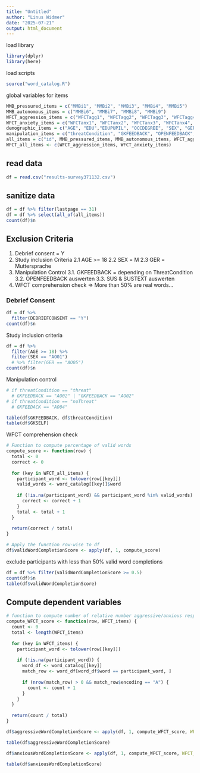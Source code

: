 ```yaml
---
title: "Untitled"
author: "Linus Widmer"
date: "2025-07-21"
output: html_document
---
```


load library
```r
library(dplyr)
library(here)
```

load scripts
```r
source("word_catalog.R")
```


global variables for items
```r
MMB_pressured_items = c("MMBi1", "MMBi2", "MMBi3", "MMBi4", "MMBi5")
MMB_autonomous_items = c("MMBi6", "MMBi7", "MMBi8", "MMBi9")
WFCT_aggression_items = c("WFCTagg1", "WFCTagg2", "WFCTagg3", "WFCTagg4", "WFCTagg5", "WFCTagg6", "WFCTagg7", "WFCTagg8", "WFCTagg9", "WFCTagg10")
WFCT_anxiety_items = c("WFCTanx1", "WFCTanx2", "WFCTanx3", "WFCTanx4", "WFCTanx5", "WFCTanx6", "WFCTanx7", "WFCTanx8", "WFCTanx9", "WFCTanx10")
demographic_items = c("AGE", "EDU","EDUPUPIL", "OCCDEGREE", "SEX", "GER")
manipulation_items = c("threatCondition", "GKFEEDBACK", "OPENFEEDBACK", "GKSELF", "SUS", "SUSTEXT", "DEBRIEFCONSENT")
all_items = c("id", MMB_pressured_items, MMB_autonomous_items, WFCT_aggression_items, WFCT_anxiety_items, demographic_items, manipulation_items)
WFCT_all_items <- c(WFCT_aggression_items, WFCT_anxiety_items)
```

## read data
```r
df = read.csv("results-survey371132.csv")
```

## sanitize data
```r
df = df %>% filter(lastpage == 31)
df = df %>% select(all_of(all_items))
count(df)$n
```

## Exclusion Criteria 

1. Debrief consent = Y
2. Study inclusion Criteria 
 2.1 AGE >= 18
 2.2 SEX = M
 2.3 GER = Muttersprache
3. Manipulation Control
  3.1. GKFEEDBACK = depending on ThreatCondition
  3.2. OPENFEEDBACK auswerten
  3.3. SUS & SUSTEXT auswerten
4. WFCT comprehension check
  => More than 50% are real words...

### Debrief Consent
```r
df = df %>% 
  filter(DEBRIEFCONSENT == "Y")
count(df)$n
```

Study inclusion criteria
```r
df = df %>% 
  filter(AGE >= 18) %>% 
  filter(SEX == "AO01") 
  # %>% filter(GER == "AO05")
count(df)$n
```

Manipulation control
```r
# if threatCondition == "threat"
  # GKFEEDBACK == "AO02" | "GKFEEDBACK == "AO02"
# if threatCondition == "noThreat"
  # GKFEEDACK == "AO04"

table(df$GKFEEDBACK, df$threatCondition)
table(df$GKSELF)

```


WFCT comprehension check
```r

# Function to compute percentage of valid words
compute_score <- function(row) {
  total <- 0
  correct <- 0
  
  for (key in WFCT_all_items) {
    participant_word <- tolower(row[[key]])
    valid_words <- word_catalog[[key]]$word
    
    if (!is.na(participant_word) && participant_word %in% valid_words) {
      correct <- correct + 1
    }
    total <- total + 1
  }
  
  return(correct / total)
}

# Apply the function row-wise to df
df$validWordCompletionScore <- apply(df, 1, compute_score)
```

exclude participants with less than 50% valid word completions

```r
df = df %>% filter(validWordCompletionScore >= 0.5)
count(df)$n
table(df$validWordCompletionScore)
```

## Compute dependent variables

```r
# function to compute number of relative number aggressive/anxious responses to items 
compute_WFCT_score <- function(row, WFCT_items) {
  count <- 0
  total <- length(WFCT_items)
  
  for (key in WFCT_items) {
    participant_word <- tolower(row[[key]])
    
    if (!is.na(participant_word)) {
      word_df <- word_catalog[[key]]
      match_row <- word_df[word_df$word == participant_word, ]
      
      if (nrow(match_row) > 0 && match_row$encoding == "A") {
        count <- count + 1
      }
    }
  }
  
  return(count / total)
}
```


```r
df$aggressiveWordCompletionScore <- apply(df, 1, compute_WFCT_score, WFCT_items = WFCT_aggression_items)

table(df$aggressiveWordCompletionScore)
```


```r
df$anxiousWordCompletionScore <- apply(df, 1, compute_WFCT_score, WFCT_items = WFCT_anxiety_items)

table(df$anxiousWordCompletionScore)
```


